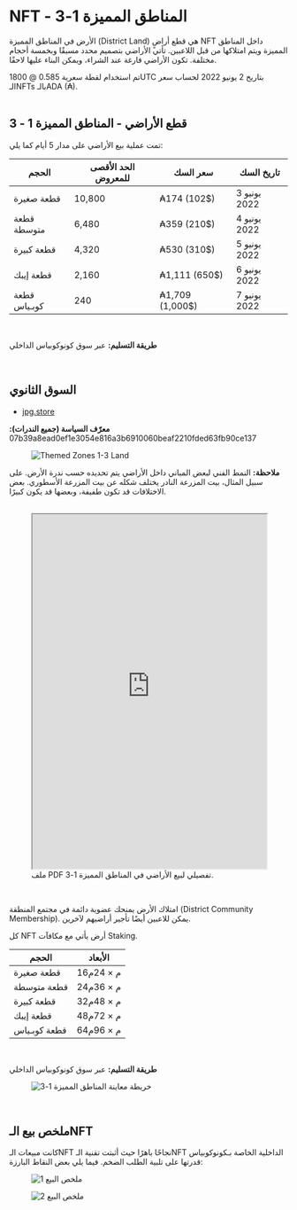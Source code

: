 # NFT - المناطق المميزة 1-3  

الأرض في المناطق المميزة (District Land) هي قطع أراضٍ NFT داخل المناطق المميزة ويتم امتلاكها من قبل اللاعبين. تأتي الأراضي بتصميم محدد مسبقًا وبخمسة أحجام مختلفة. تكون الأراضي فارغة عند الشراء، ويمكن البناء عليها لاحقًا.  

<div className="note-box success transparent">
  تم استخدام لقطة سعرية 0.585 @ 1800UTC بتاريخ 2 يونيو 2022 لحساب سعر الـNFTs بالـADA (₳).
</div>  

</br>

## قطع الأراضي - المناطق المميزة 1 - 3  

تمت عملية بيع الأراضي على مدار 5 أيام كما يلي:  

<div className="table-wrapper rtl styled-table">
  <table>
    <thead>
      <tr>
        <th>الحجم</th>
        <th>الحد الأقصى للمعروض</th>
        <th>سعر السك</th>
        <th>تاريخ السك</th>
      </tr>
    </thead>
    <tbody>
      <tr>
        <td>قطعة صغيرة</td>
        <td>10,800</td>
        <td>₳174 (102$)</td>
        <td>3 يونيو 2022</td>
      </tr>
      <tr>
        <td>قطعة متوسطة</td>
        <td>6,480</td>
        <td>₳359 (210$)</td>
        <td>4 يونيو 2022</td>
      </tr>
      <tr>
        <td>قطعة كبيرة</td>
        <td>4,320</td>
        <td>₳530 (310$)</td>
        <td>5 يونيو 2022</td>
      </tr>
      <tr>
        <td>قطعة إيبك</td>
        <td>2,160</td>
        <td>₳1,111 (650$)</td>
        <td>6 يونيو 2022</td>
      </tr>
      <tr>
        <td>قطعة كوبـياس</td>
        <td>240</td>
        <td>₳1,709 (1,000$)</td>
        <td>7 يونيو 2022</td>
      </tr>
    </tbody>
  </table>
</div>  

</br>

**طريقة التسليم:** عبر سوق كونوكوبياس الداخلي  

</br>

## السوق الثانوي  

- [jpg.store](https://www.jpg.store/collection/cornucopias-land-zones)  

<div className="note-box success transparent">
  <b>معرّف السياسة (جميع الندرات):</b> 07b39a8ead0ef1e3054e816a3b6910060beaf2210fded63fb90ce137
</div>  

<figure className="img-center">
  <img src="/images/nfts/land/hero.png" alt="Themed Zones 1-3 Land" />
</figure>  

<div className="note-box success transparent">
  <b>ملاحظة:</b> النمط الفني لبعض المباني داخل الأراضي يتم تحديده حسب ندرة الأرض. على سبيل المثال، بيت المزرعة النادر يختلف شكله عن بيت المزرعة الأسطوري. بعض الاختلافات قد تكون طفيفة، وبعضها قد يكون كبيرًا.
</div>  

</br>

<figure className="pdf-embed">
  <iframe
    src="https://drive.google.com/file/d/156Hs28Oxn6N3JtvmU1UJXklEEg5MWwEF/view?usp=sharing"
    title="Themed Zones 1-3 - تفاصيل بيع الأراضي"
    width="100%"
    height="640"
  ></iframe>
  <figcaption>ملف PDF تفصيلي لبيع الأراضي في المناطق المميزة 1-3.</figcaption>
</figure>  

</br>

امتلاك الأرض يمنحك عضوية دائمة في مجتمع المنطقة (District Community Membership). يمكن للاعبين أيضًا تأجير أراضيهم لآخرين.  

كل NFT أرض يأتي مع مكافآت Staking.  

<div className="table-wrapper rtl styled-table">
  <table>
    <thead>
      <tr>
        <th>الحجم</th>
        <th>الأبعاد</th>
      </tr>
    </thead>
    <tbody>
      <tr>
        <td>قطعة صغيرة</td>
        <td>16م × 24م</td>
      </tr>
      <tr>
        <td>قطعة متوسطة</td>
        <td>24م × 36م</td>
      </tr>
      <tr>
        <td>قطعة كبيرة</td>
        <td>32م × 48م</td>
      </tr>
      <tr>
        <td>قطعة إيبك</td>
        <td>48م × 72م</td>
      </tr>
      <tr>
        <td>قطعة كوبـياس</td>
        <td>64م × 96م</td>
      </tr>
    </tbody>
  </table>
</div>  

</br>

**طريقة التسليم:** عبر سوق كونوكوبياس الداخلي  

<figure className="img-center">
  <img src="/images/nfts/land/map.png" alt="خريطة معاينة المناطق المميزة 1-3" />
</figure>  

</br>

## ملخص بيع الـNFT  

كانت مبيعات الـNFT نجاحًا باهرًا حيث أثبتت تقنية الـNFT الداخلية الخاصة بـكونوكوبياس قدرتها على تلبية الطلب الضخم. فيما يلي بعض النقاط البارزة:  

<div className="gallery-2">
  <figure>
    <img src="/images/nfts/land/sale-summary-1.png" alt="ملخص البيع 1" />
  </figure>
  <figure>
    <img src="/images/nfts/land/sale-summary-2.png" alt="ملخص البيع 2" />
  </figure>
</div>  

